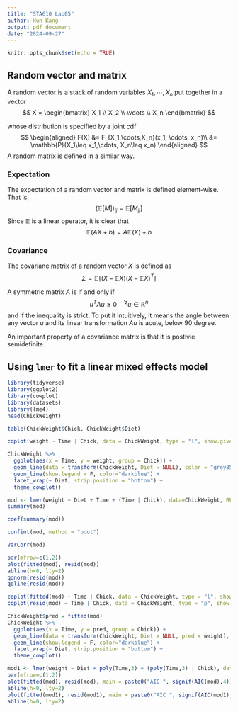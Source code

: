 ```yaml
---
title: "STA610 Lab05"
author: Hun Kang
output: pdf_document
date: "2024-09-27"
---
```


```r
knitr::opts_chunk$set(echo = TRUE)
```

\begin{itemize}
\item Write down your answers in any blank sheet and submit your work in paper during the lab.
\item Your work will not be graded. As long as you submit, you will get a full credit. 
\item For those who missed the lab today, you can submit it via email to me for half credit.
\end{itemize}

## Random vector and matrix
A random vector is a stack of random variables $X_1, \cdots, X_n$ put together in a vector
$$
X = \begin{bmatrix}
X_1 \\ X_2 \\ \vdots \\ X_n
\end{bmatrix}
$$

whose distribution is specified by a joint cdf 
$$
\begin{aligned}
F(X) &= F_{X_1,\cdots,X_n}(x_1, \cdots, x_n)\\
&= \mathbb{P}(X_1\leq x_1,\cdots, X_n\leq x_n)
\end{aligned}
$$
A random matrix is defined in a similar way.

### Expectation
The expectation of a random vector and matrix is defined element-wise. That is, 
$$
\left(\mathbb{E}[M]\right)_{ij} = \mathbb{E}[M_{ij}]
$$
Since $\mathbb{E}$ is a linear operator, it is clear that
$$
\mathbb{E}(AX+b) = A\mathbb{E}(X)+b
$$

### Covariance

The covariane matrix of a random vector $X$ is defined as
$$
\Sigma = \mathbb{E}\left[(X-\mathbb{E}X)(X-\mathbb{E}X)^T\right]
$$
\begin{quote}
  \textbf{Q1-1: Show that $\Sigma_{ij} = Cov(X_i,X_j)$}
\end{quote}

\begin{quote}
  \textbf{Q1-2: Show that $\Sigma = \mathbb{E}[XX^T] - \mathbb{E}X (\mathbb{E}X)^T$}
\end{quote}

\begin{quote}
  \textbf{Q1-3: Write the covariance matrix of $Y=AX+b$}
\end{quote}

A symmetric matrix $A$ is \textbf{positive semi-definite} if and only if
$$
u^T Au \geq 0\quad ^\forall u\in\mathbb{R}^n
$$
and \textbf{positive definite} if the inequality is strict. To put it intuitively, it means the angle between any vector $u$ and its linear transformation $Au$ is acute, below 90 degree.

\begin{quote}
  \textbf{Q1-4: Explain why. Note that $u^T Au = \|u\|_2\|Au\|_2\cos\theta$.}
\end{quote}

An important property of a covariance matrix is that it is postivie semidefinite.

\begin{quote}
  \textbf{Q1-5: Explain why. Start from a scalar random variable $k = u^T(X-\mathbb{E}X)$ where $u\in\mathbb{R}^n$ is arbitrary. Obviously $\mathbb{E}k^2\geq0$.}
\end{quote}

## Using `lmer` to fit a linear mixed effects model

```r
library(tidyverse)
library(ggplot2)
library(cowplot)
library(datasets)
library(lme4)
head(ChickWeight)
```
```r
table(ChickWeight$Chick, ChickWeight$Diet)
```

```r
coplot(weight ~ Time | Chick, data = ChickWeight, type = "l", show.given = F)
```


```r
ChickWeight %>% 
  ggplot(aes(x = Time, y = weight, group = Chick)) +
  geom_line(data = transform(ChickWeight, Diet = NULL), color = "grey85") +
  geom_line(show.legend = F, color="darkblue") +
  facet_wrap(~ Diet, strip.position = "bottom") +
  theme_cowplot()
```

\begin{quote}
  \textbf{Q2-1: Write down the model formula below, differentiating parameters to be estimated from random variables with distributions.} 
\end{quote}


```r
mod <- lmer(weight ~ Diet + Time + (Time | Chick), data=ChickWeight, REML=F)
summary(mod)
```

```r
coef(summary(mod))
```
```r
confint(mod, method = "boot")
```

```r
VarCorr(mod)
```

```r
par(mfrow=c(1,2))
plot(fitted(mod), resid(mod))
abline(h=0, lty=2)
qqnorm(resid(mod))
qqline(resid(mod))
```

```r
coplot(fitted(mod) ~ Time | Chick, data = ChickWeight, type = "l", show.given = F)
coplot(resid(mod) ~ Time | Chick, data = ChickWeight, type = "p", show.given = F)
```

```r
ChickWeight$pred = fitted(mod)
ChickWeight %>% 
  ggplot(aes(x = Time, y = pred, group = Chick)) +
  geom_line(data = transform(ChickWeight, Diet = NULL, pred = weight), color = "grey85") +
  geom_line(show.legend = F, color="darkblue") +
  facet_wrap(~ Diet, strip.position = "bottom") +
  theme_cowplot()
```

```r
mod1 <- lmer(weight ~ Diet + poly(Time,3) + (poly(Time,3) | Chick), data=ChickWeight, REML=F)
par(mfrow=c(1,2))
plot(fitted(mod), resid(mod), main = paste0("AIC ", signif(AIC(mod),4)))
abline(h=0, lty=2)
plot(fitted(mod1), resid(mod1), main = paste0("AIC ", signif(AIC(mod1),4)))
abline(h=0, lty=2)
```

\begin{quote}
  \textbf{Q2-2: Reproduce similar plots for `mod1` to visualize model fits and residuals.} 
\end{quote}






